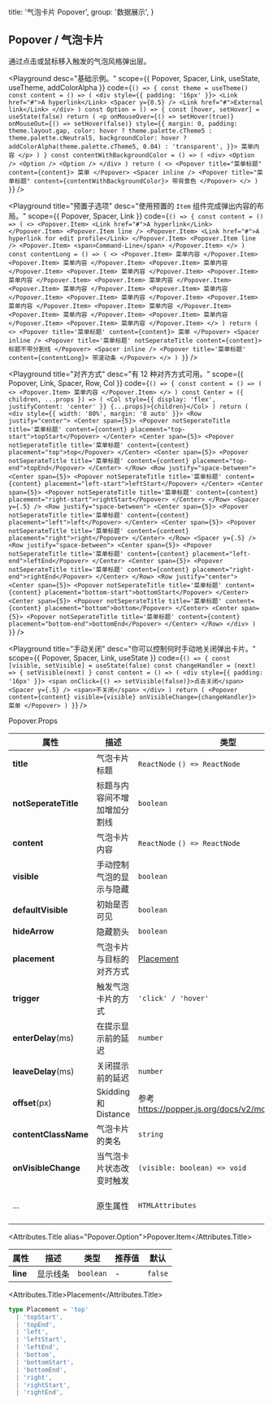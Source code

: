 
  title: '气泡卡片 Popover',
  group: '数据展示',
}

## Popover / 气泡卡片

通过点击或鼠标移入触发的气泡风格弹出层。

<Playground
  desc="基础示例。"
  scope={{ Popover, Spacer, Link, useState, useTheme, addColorAlpha }}
  code={`
() => {
  const theme = useTheme()
  const content = () => (
    <div style={{ padding: '16px' }}>
      <Link href="#">A hyperlink</Link>
      <Spacer y={0.5} />
      <Link href="#">External link</Link>
    </div>
  )
  const Option = () => {
    const [hover, setHover] = useState(false)
    return (
      <p
        onMouseOver={() => setHover(true)}
        onMouseOut={() => setHover(false)}
        style={{
          margin: 0,
          padding: theme.layout.gap,
          color: hover ? theme.palette.cTheme5 : theme.palette.cNeutral5,
          backgroundColor: hover ? addColorAlpha(theme.palette.cTheme5, 0.04) : 'transparent',
        }}>
        菜单内容
      </p>
    )
  }
  const contentWithBackgroundColor = () => (
    <div>
      <Option />
      <Option />
      <Option />
    </div>
  )
  return (
    <>
      <Popover title="菜单标题" content={content}>
        菜单
      </Popover>
      <Spacer inline />
      <Popover title="菜单标题" content={contentWithBackgroundColor}>
        带背景色
      </Popover>
    </>
  )
}
`}
/>

<Playground
  title="预置子选项"
  desc="使用预置的 `Item` 组件完成弹出内容的布局。"
  scope={{ Popover, Spacer, Link }}
  code={`
() => {
  const content = () => (
    <>
      <Popover.Item>
        <Link href="#">A hyperlink</Link>
      </Popover.Item>
      <Popover.Item line />
      <Popover.Item>
        <Link href="#">A hyperlink for edit profile</Link>
      </Popover.Item>
      <Popover.Item line />
      <Popover.Item>
        <span>Command-Line</span>
      </Popover.Item>
    </>
  )
  const contentLong = () => (
    <>
      <Popover.Item>
        菜单内容
      </Popover.Item>
      <Popover.Item>
        菜单内容
      </Popover.Item>
      <Popover.Item>
        菜单内容
      </Popover.Item>
      <Popover.Item>
        菜单内容
      </Popover.Item>
      <Popover.Item>
        菜单内容
      </Popover.Item>
      <Popover.Item>
        菜单内容
      </Popover.Item>
      <Popover.Item>
        菜单内容
      </Popover.Item>
      <Popover.Item>
        菜单内容
      </Popover.Item>
      <Popover.Item>
        菜单内容
      </Popover.Item>
      <Popover.Item>
        菜单内容
      </Popover.Item>
      <Popover.Item>
        菜单内容
      </Popover.Item>
      <Popover.Item>
        菜单内容
      </Popover.Item>
      <Popover.Item>
        菜单内容
      </Popover.Item>
      <Popover.Item>
        菜单内容
      </Popover.Item>
    </>
  )
  return (
    <>
      <Popover title='菜单标题' content={content}>
        菜单
      </Popover>
      <Spacer inline />
      <Popover title='菜单标题' notSeperateTitle content={content}>
        标题不带分割线
      </Popover>
      <Spacer inline />
      <Popover title='菜单标题' content={contentLong}>
        带滚动条
      </Popover>
    </>
  )
}
`}
/>

<Playground
  title="对齐方式"
  desc="有 12 种对齐方式可用。"
  scope={{ Popover, Link, Spacer, Row, Col }}
  code={`
() => {
  const content = () => (
    <>
      <Popover.Item>
        菜单内容
      </Popover.Item>
    </>
  )
  const Center = ({ children, ...props }) => (
    <Col style={{ display: 'flex', justifyContent: 'center' }} {...props}>{children}</Col>
  )
  return (
    <div style={{ width: '80%', margin: '0 auto' }}>
      <Row justify="center">
        <Center span={5}>
          <Popover notSeperateTitle title='菜单标题' content={content} placement="top-start">topStart</Popover>
        </Center>
        <Center span={5}>
          <Popover notSeperateTitle title='菜单标题' content={content} placement="top">top</Popover>
        </Center>
        <Center span={5}>
          <Popover notSeperateTitle title='菜单标题' content={content} placement="top-end">topEnd</Popover>
        </Center>
      </Row>
      <Row justify="space-between">
        <Center span={5}>
          <Popover notSeperateTitle title='菜单标题' content={content} placement="left-start">leftStart</Popover>
        </Center>
        <Center span={5}>
          <Popover notSeperateTitle title='菜单标题' content={content} placement="right-start">rightStart</Popover>
        </Center>
      </Row>
      <Spacer y={.5} />
      <Row justify="space-between">
        <Center span={5}>
          <Popover notSeperateTitle title='菜单标题' content={content} placement="left">left</Popover>
        </Center>
        <Center span={5}>
          <Popover notSeperateTitle title='菜单标题' content={content} placement="right">right</Popover>
        </Center>
      </Row>
      <Spacer y={.5} />
      <Row justify="space-between">
        <Center span={5}>
          <Popover notSeperateTitle title='菜单标题' content={content} placement="left-end">leftEnd</Popover>
        </Center>
        <Center span={5}>
          <Popover notSeperateTitle title='菜单标题' content={content} placement="right-end">rightEnd</Popover>
        </Center>
      </Row>
      <Row justify="center">
        <Center span={5}>
          <Popover notSeperateTitle title='菜单标题' content={content} placement="bottom-start">bottomStart</Popover>
        </Center>
        <Center span={5}>
          <Popover notSeperateTitle title='菜单标题' content={content} placement="bottom">bottom</Popover>
        </Center>
        <Center span={5}>
          <Popover notSeperateTitle title='菜单标题' content={content} placement="bottom-end">bottomEnd</Popover>
        </Center>
      </Row>
    </div>
  )
}
`}
/>

<Playground
  title="手动关闭"
  desc="你可以控制何时手动地关闭弹出卡片。"
  scope={{ Popover, Spacer, Link, useState }}
  code={`
() => {
  const [visible, setVisible] = useState(false)
  const changeHandler = (next) => {
    setVisible(next)
  }
  const content = () => (
    <div style={{ padding: '16px' }}>
      <span onClick={() => setVisible(false)}>点击关闭</span>
      <Spacer y={.5} />
      <span>不关闭</span>
    </div>
  )
  return (
    <Popover content={content} visible={visible}
      onVisibleChange={changeHandler}>
      菜单
    </Popover>
  )
}
`}
/>

<Attributes edit="/pages/zh-cn/components/popover.mdx">
<Attributes.Title>Popover.Props</Attributes.Title>

| 属性                 | 描述                         | 类型                                                 | 推荐值                           | 默认     |
| -------------------- | ---------------------------- | ---------------------------------------------------- | -------------------------------- | -------- |
| **title**            | 气泡卡片标题                 | `ReactNode` `() => ReactNode`                        | -                                | -        |
| **notSeperateTitle** | 标题与内容间不增加增加分割线 | `boolean`                                            | -                                | false    |
| **content**          | 气泡卡片内容                 | `ReactNode` `() => ReactNode`                        | -                                | -        |
| **visible**          | 手动控制气泡的显示与隐藏     | `boolean`                                            | -                                | `false`  |
| **defaultVisible**   | 初始是否可见                 | `boolean`                                            | -                                | `false`  |
| **hideArrow**        | 隐藏箭头                     | `boolean`                                            | -                                | `false`  |
| **placement**        | 气泡卡片与目标的对齐方式     | [Placement](#placement)                              | -                                | `bottom` |
| **trigger**          | 触发气泡卡片的方式           | `'click' / 'hover'`                                  | -                                | `click`  |
| **enterDelay**(ms)   | 在提示显示前的延迟           | `number`                                             | -                                | `100`    |
| **leaveDelay**(ms)   | 关闭提示前的延迟             | `number`                                             | -                                | `0`      |
| **offset**(px)       | Skidding 和 Distance         | 参考 https://popper.js.org/docs/v2/modifiers/offset/ | -                                | `[0,10]` |
| **contentClassName** | 气泡卡片的类名               | `string`                                             | -                                | -        |
| **onVisibleChange**  | 当气泡卡片状态改变时触发     | `(visible: boolean) => void`                         | -                                | -        |
| ...                  | 原生属性                     | `HTMLAttributes`                                     | `'id', 'name', 'className', ...` | -        |

<Attributes.Title alias="Popover.Option">Popover.Item</Attributes.Title>

| 属性     | 描述     | 类型      | 推荐值 | 默认    |
| -------- | -------- | --------- | ------ | ------- |
| **line** | 显示线条 | `boolean` | -      | `false` |

<Attributes.Title>Placement</Attributes.Title>

```ts
type Placement = 'top'
  | 'topStart',
  | 'topEnd',
  | 'left',
  | 'leftStart',
  | 'leftEnd',
  | 'bottom',
  | 'bottomStart',
  | 'bottomEnd',
  | 'right',
  | 'rightStart',
  | 'rightEnd',
```

</Attributes>

